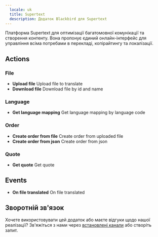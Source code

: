 ```yaml
---
  locale: uk
  title: Supertext
  description: Додаток Blackbird для Supertext
---
```


<LinkCard title="View on Github" target="_blank" href="https://github.com/bb-io/Supertext" icon="github" />

Платформа Supertext для оптимізації багатомовної комунікації та створення контенту. Вона пропонує єдиний онлайн-інтерфейс для управління всіма потребами в перекладі, копірайтингу та локалізації.

## Actions

### File
- **Upload file** Upload file to translate
- **Download file** Download file by id and name

### Language
- **Get language mapping** Get language mapping by language code

### Order
- **Create order from file** Create order from uploaded file
- **Create order from json** Create order from json

### Quote
- **Get quote** Get quote

## Events
- **On file translated** On file translated

## Зворотній зв'язок

Хочете використовувати цей додаток або маєте відгуки щодо нашої реалізації? Зв'яжіться з нами через [встановлені канали](https://www.blackbird.io/) або створіть запит.